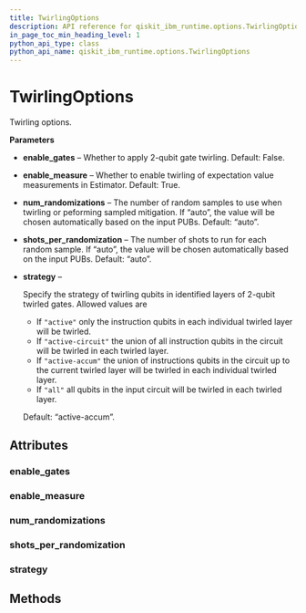 ```yaml
---
title: TwirlingOptions
description: API reference for qiskit_ibm_runtime.options.TwirlingOptions
in_page_toc_min_heading_level: 1
python_api_type: class
python_api_name: qiskit_ibm_runtime.options.TwirlingOptions
---
```


# TwirlingOptions

<Class id="qiskit_ibm_runtime.options.TwirlingOptions" isDedicatedPage={true} github="https://github.com/Qiskit/qiskit-ibm-runtime/tree/stable/0.21/qiskit_ibm_runtime/options/twirling_options.py#L28-L67" signature="TwirlingOptions(*args, **kwargs)">
  Twirling options.

  **Parameters**

  *   **enable\_gates** – Whether to apply 2-qubit gate twirling. Default: False.

  *   **enable\_measure** – Whether to enable twirling of expectation value measurements in Estimator. Default: True.

  *   **num\_randomizations** – The number of random samples to use when twirling or peforming sampled mitigation. If “auto”, the value will be chosen automatically based on the input PUBs. Default: “auto”.

  *   **shots\_per\_randomization** – The number of shots to run for each random sample. If “auto”, the value will be chosen automatically based on the input PUBs. Default: “auto”.

  *   **strategy** –

      Specify the strategy of twirling qubits in identified layers of 2-qubit twirled gates. Allowed values are

      *   If `"active"` only the instruction qubits in each individual twirled layer will be twirled.
      *   If `"active-circuit"` the union of all instruction qubits in the circuit will be twirled in each twirled layer.
      *   If `"active-accum"` the union of instructions qubits in the circuit up to the current twirled layer will be twirled in each individual twirled layer.
      *   If `"all"` all qubits in the input circuit will be twirled in each twirled layer.

      Default: “active-accum”.

  ## Attributes

  ### enable\_gates

  <Attribute id="qiskit_ibm_runtime.options.TwirlingOptions.enable_gates" name="enable_gates" attributeTypeHint="UnsetType | bool" attributeValue="= Unset" />

  ### enable\_measure

  <Attribute id="qiskit_ibm_runtime.options.TwirlingOptions.enable_measure" name="enable_measure" attributeTypeHint="UnsetType | bool" attributeValue="= Unset" />

  ### num\_randomizations

  <Attribute id="qiskit_ibm_runtime.options.TwirlingOptions.num_randomizations" name="num_randomizations" attributeTypeHint="UnsetType | int | Literal['auto']" attributeValue="= Unset" />

  ### shots\_per\_randomization

  <Attribute id="qiskit_ibm_runtime.options.TwirlingOptions.shots_per_randomization" name="shots_per_randomization" attributeTypeHint="UnsetType | int | Literal['auto']" attributeValue="= Unset" />

  ### strategy

  <Attribute id="qiskit_ibm_runtime.options.TwirlingOptions.strategy" name="strategy" attributeTypeHint="UnsetType | Literal['active', 'active-accum', 'active-circuit', 'all']" attributeValue="= Unset" />

  ## Methods
</Class>

